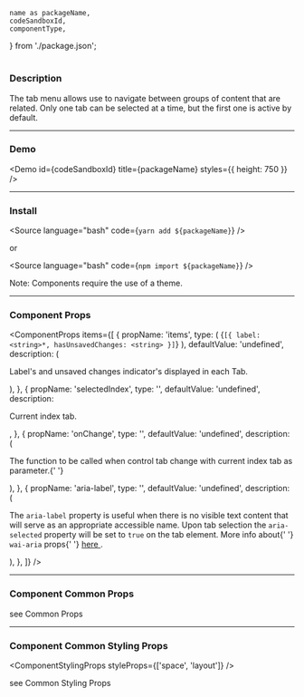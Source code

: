 <!---

React Components Blocks: https://github.com/storybookjs/storybook/blob/master/addons/docs/docs/docspage.md#slot-values

CSF Stories with arbitrary MDX: https://github.com/storybookjs/storybook/blob/master/addons/docs/docs/recipes.md#csf-stories-with-arbitrary-mdx

Note that in contrast to other examples, the MDX file suffix is .mdx rather than .stories.mdx. This key difference means that the file will be loaded with the default MDX loader rather than Storybook's CSF loader, which has several implications:

You shouldn't provide a Meta declaration.
You can refer to existing stories (i.e. <Story id="...">) but cannot define new stories (i.e. <Story name="...">).
The documentation gets exported as the default export (MDX default) rather than as a parameter hanging off the default export (CSF).

-->


	name as packageName,
	codeSandboxId,
	componentType,
} from './package.json';

<h1 style={{ marginBottom: '50px', textTransform: 'capitalize' }}>
	<ComponentTitle packageName={packageName} componentType={componentType} />
</h1>

<PackageLinks packageName={packageName} componentType={componentType} />

### Description

The tab menu allows use to navigate between groups of content that are related. Only one tab can be selected at a time, but the first one is active by default.

---

### Demo

<Demo id={codeSandboxId} title={packageName} styles={{ height: 750 }} />

---

### Install

<Source language="bash" code={`yarn add ${packageName}`} />

or

<Source language="bash" code={`npm import ${packageName}`} />

Note: Components require the use of a <LinkTo kind="ui-component-system-overview-themes-component-usage--page">theme</LinkTo>.

---

### Component Props

<ComponentProps
	items={[
		{
			propName: 'items',
			type: (
				<DocNestedProp>
					{`[{ label: <string>*, hasUnsavedChanges: <string> }]`}
				</DocNestedProp>
			),
			defaultValue: 'undefined',
			description: (
				<p>Label's and unsaved changes indicator's displayed in each Tab.</p>
			),
		},
		{
			propName: 'selectedIndex',
			type: '<number>',
			defaultValue: 'undefined',
			description: <p>Current index tab.</p>,
		},
		{
			propName: 'onChange',
			type: '<function>',
			defaultValue: 'undefined',
			description: (
				<p>
					The function to be called when control tab change with current index
					tab as parameter.{' '}
				</p>
			),
		},
		{
			propName: 'aria-label',
			type: '<string>',
			defaultValue: 'undefined',
			description: (
				<p>
					The <code>aria-label</code> property is useful when there is no
					visible text content that will serve as an appropriate accessible
					name. Upon tab selection the <code>aria-selected</code> property will
					be set to <code>true</code> on the tab element. More info about{' '}
					<code>wai-aria</code> props{' '}
					<a href="https://www.w3.org/TR/wai-aria-practices/#naming_with_aria-label">
						here
					</a>
					.
				</p>
			),
		},
	]}
/>

---

### Component Common Props

<ComponentCommonProps />

see <LinkTo kind="ui-component-system-overview-react-common-props-styled-system-props--page#common-props">
Common Props</LinkTo>

---

### Component Common Styling Props

<ComponentStylingProps styleProps={['space', 'layout']} />

see <LinkTo kind="ui-component-system-overview-react-common-props-styling-props--page#common-styling-props">Common Styling Props</LinkTo>
